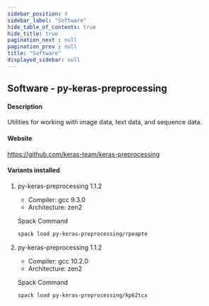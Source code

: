 ```yaml
---
sidebar_position: 4
sidebar_label: "Software"
hide_table_of_contents: true
hide_title: true
pagination_next : null
pagination_prev : null
title: "Software"
displayed_sidebar: null
---
```


## Software - py-keras-preprocessing


#### Description
Utilities for working with image data, text data, and sequence data.

#### Website
https://github.com/keras-team/keras-preprocessing

#### Variants installed

1. py-keras-preprocessing 1.1.2

    - Compiler: gcc 9.3.0
    - Architecture: zen2

    Spack Command
    ```bash
    spack load py-keras-preprocessing/rpeapte
    ```

2. py-keras-preprocessing 1.1.2

    - Compiler: gcc 10.2.0
    - Architecture: zen2

    Spack Command
    ```bash
    spack load py-keras-preprocessing/kp62tcx
    ```
